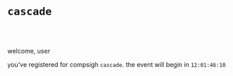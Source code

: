 # <code className="blackCode">cascade</code>

<br/>
<br/>

welcome, user <br />

you’ve registered for compsigh `cascade`. the event will begin in <code className="blackCode">12:01:46:10</code>

